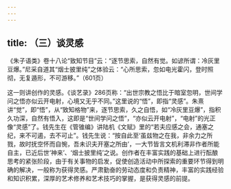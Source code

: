 ```yaml
---
---
---
```

title: （三）谈灵感
---




《朱子语类》卷十八论“致知节目”云：“逐节思索，自然有觉。如谚所谓：冷灰里豆爆。”尼采自道其“烟士披里纯”之体验云：“心所思索，忽如电光霍闪，登时照彻，无复遁形，不可游移。”（601页）

这一则讲创作的灵感。《谈艺录》286页称：“出世宗教之悟比于暗室忽明，世间学问之悟亦似云开电射，心境又无乎不同。”这里说的“悟”，即指“灵感”。朱熹讲“觉”，即“悟”，从“致知格物”来，逐节思索，久之自悟，如“冷灰里豆爆”，指积久功深，自然有悟入，这即是“世间学问之悟”，“亦似云开电射”，“电射”的光正像“灵感”了。钱先生在《管锥编》讲陆机《文赋》里的“若夫应感之会，通塞之纪，来不可遏，去不可止”。钱先生说：“按自此至‘虽兹物之在我，非余力之所戮，故时抚空怀而自惋，吾未识夫开塞之所由’，一大节皆言文机利滞非作者所能自主，已近后世‘神来’、‘烟士披里纯’之说。创作者在丰富实践的基础上进行酝酿思考的紧张阶段，由于有关事物的启发，促使创造活动中所探索的重要环节得到明确的解决，一般称为获得灵感。严肃勤奋的劳动态度和负责精神，丰富的实践经验和知识积累，深厚的艺术修养和艺术技巧的掌握，是获得灵感的前提。